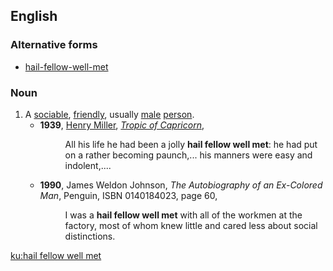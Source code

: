 ==English==

===Alternative forms===
* [[hail-fellow-well-met]]

===Noun===
{{en-noun|hail fellows well met|head=[[hail]] [[fellow]] [[well]] [[met]]}}
# A [[sociable]], [[friendly]], usually [[male]] [[person]].
#* '''1939''', [[w:Henry Miller|Henry Miller]], [[w:Tropic of Capricorn (novel)|''Tropic of Capricorn'']],
#*: All his life he had been a jolly '''hail fellow well met''': he had put on a rather becoming paunch,... his manners were easy and indolent,....
#* '''1990''', James Weldon Johnson, ''The Autobiography of an Ex-Colored Man'', Penguin, ISBN 0140184023, page 60,
#*: I was a '''hail fellow well met''' with all of the workmen at the factory, most of whom knew little and cared less about social distinctions.

[[ku:hail fellow well met]]
